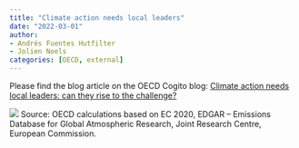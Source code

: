 ```yaml
---
title: "Climate action needs local leaders"
date: "2022-03-01"
author: 
- Andrés Fuentes Hutfilter
- Jolien Noels
categories: [OECD, external]
---
```


Please find the blog article on the OECD Cogito blog: [Climate action needs local leaders: can they rise to the challenge?](https://oecdcogito.blog/2022/03/01/climate-action-needs-local-leaders-can-they-rise-to-the-challenge/)

![](reg-co2.PNG)
Source: OECD calculations based on EC 2020, EDGAR – Emissions Database for Global Atmospheric Research, Joint Research Centre, European Commission.